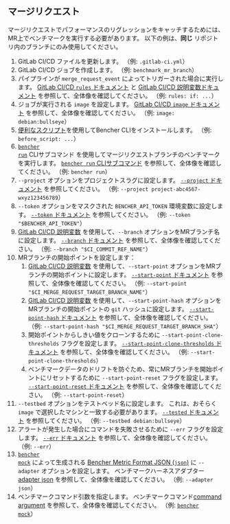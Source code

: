 
## マージリクエスト

マージリクエストでパフォーマンスのリグレッションをキャッチするためには、MR上でベンチマークを実行する必要があります。
以下の例は、**同じ** リポジトリ内のブランチにのみ使用してください。

<MergeRequestsCode />

1. GitLab CI/CD ファイルを更新します。
   （例: `.gitlab-ci.yml`）
2. GitLab CI/CD ジョブを作成します。
   （例: `benchmark_mr_branch`）
3. パイプラインが `merge_request_event` によってトリガーされた場合に実行します。
   [GitLab CI/CD `rules` ドキュメント][gitlab ci cd rules] と [GitLab CI/CD 説明変数ドキュメント][gitlab ci cd redefined variables] を参照して、全体像を確認してください。
   （例: `rules: if: ...`）
4. ジョブが実行される `image` を設定します。
   [GitLab CI/CD `image` ドキュメント][gitlab ci cd image] を参照して、全体像を確認してください。
   （例: `image: debian:bullseye`）
5. [便利なスクリプト][install bencher cli]を使用してBencher CLIをインストールします。
   （例: `before_script: ...`）
6. <code><a href="/ja/docs/explanation/bencher-run/">bencher run</a></code> CLIサブコマンド
   を使用してマージリクエストブランチのベンチマークを実行します。
   [`bencher run` CLIサブコマンド][bencher run] を参照して、全体像を確認してください。
   （例: `bencher run`）
7. `--project` オプションをプロジェクトスラグに設定します。
   [`--project` ドキュメント][project option] を参照してください。
   （例: `--project project-abc4567-wxyz123456789`）
8. `--token` オプションをマスクされた `BENCHER_API_TOKEN` 環境変数に設定します。
   [`--token` ドキュメント][token option] を参照してください。
   （例: `--token "$BENCHER_API_TOKEN"`）
9. [GitLab CI/CD 説明変数][gitlab ci cd redefined variables] を使用して、`--branch` オプションをMRブランチ名に設定します。
   [`--branch` ドキュメント][branch option] を参照して、全体像を確認してください。
   （例: `--branch "$CI_COMMIT_REF_NAME"`）
10. MRブランチの開始ポイントを設定します：
    1. [GitLab CI/CD 説明変数][gitlab ci cd redefined variables] を使用して、`--start-point` オプションをMRブランチの開始ポイントに設定します。
       [`--start-point` ドキュメント][start point] を参照して、全体像を確認してください。
       （例: `--start-point "$CI_MERGE_REQUEST_TARGET_BRANCH_NAME"`）
    2. [GitLab CI/CD 説明変数][gitlab ci cd redefined variables] を使用して、`--start-point-hash` オプションをMRブランチの開始ポイントの `git` ハッシュに設定します。
       [`--start-point-hash` ドキュメント][start point hash] を参照して、全体像を確認してください。
       （例: `--start-point-hash "$CI_MERGE_REQUEST_TARGET_BRANCH_SHA"`）
    3. 開始ポイントからしきい値をクローンするために `--start-point-clone-thresholds` フラグを設定します。
       [`--start-point-clone-thresholds` ドキュメント][start point clone thresholds] を参照して、全体像を確認してください。
       （例: `--start-point-clone-thresholds`）
    4. ベンチマークデータのドリフトを防ぐため、常にMRブランチを開始ポイントにリセットするために `--start-point-reset` フラグを設定します。
       [`--start-point-reset` ドキュメント][start point reset] を参照して、全体像を確認してください。
       （例: `--start-point-reset`）
11. `--testbed` オプションをテストベッド名に設定します。
    これは、おそらく `image` で選択したマシンと一致する必要があります。
    [`--tested` ドキュメント][testbed option] を参照してください。
    （例: `--testbed debian:bullseye`）
12. アラートが発生した場合にコマンドを失敗させるために `--err` フラグを設定します。
    [`--err` ドキュメント][alert err] を参照して、全体像を確認してください。
    （例: `--err`）
13. <code><a href="/ja/docs/reference/bencher-metric-format/#bencher-mock">bencher mock</a></code> によって生成される [Bencher Metric Format JSON (`json`)][bmf] に `--adapter` オプションを設定します。
    ベンチマークハーネスアダプター[adapter json] を参照して、全体像を確認してください。
    （例: `--adapter json`）
14. ベンチマークコマンド引数を指定します。
    ベンチマークコマンド[command argument] を参照して、全体像を確認してください。
    （例: <code><a href="/ja/docs/reference/bencher-metric-format/#bencher-mock">bencher mock</a></code>）

<MergeRequestsClosed />

[gitlab ci cd rules]: https://docs.gitlab.com/ee/ci/jobs/job_control.html#common-if-clauses-for-rules
[gitlab ci cd redefined variables]: https://docs.gitlab.com/ee/ci/variables/predefined_variables.html
[gitlab ci cd image]: https://docs.gitlab.com/ee/ci/yaml/index.html#image

[install bencher cli]: /ja/docs/how-to/install-cli/#install-cli-with-script
[bencher run]: /ja/docs/explanation/bencher-run/
[project option]: /ja/docs/explanation/bencher-run/#--project-project
[token option]: /ja/docs/explanation/bencher-run/#--token-token
[branch option]: /ja/docs/explanation/branch-selection/#--branch-branch
[start point]: /ja/docs/explanation/branch-selection/#--start-point-branch
[start point hash]: /ja/docs/explanation/branch-selection/#--start-point-hash-hash
[start point clone thresholds]: /ja/docs/explanation/branch-selection/#--start-point-clone-thresholds
[start point reset]: /ja/docs/explanation/branch-selection/#--start-point-reset
[testbed option]: /ja/docs/explanation/bencher-run/#--testbed-testbed
[alert err]: /ja/docs/explanation/thresholds/#--err
[bmf]: /ja/docs/reference/bencher-metric-format/
[adapter json]: /ja/docs/explanation/adapters/#-json
[github actions option]: /ja/docs/explanation/bencher-run/#--github-actions-github_token
[command argument]: /ja/docs/explanation/bencher-run/#benchmark-command
